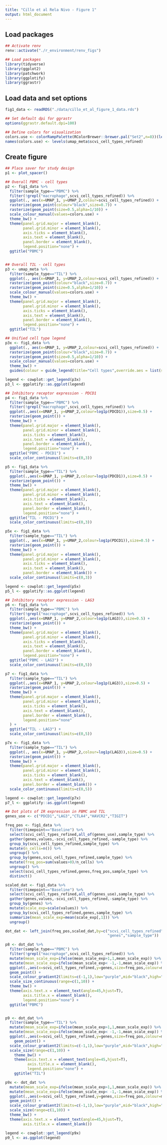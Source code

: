 ```yaml
---
title: "Cillo et al Rela Nivo - Figure 1"
output: html_document
---
```


## Load packages

```r
## Activate renv
renv::activate("./r_environment/renv_figs")

## Load packages
library(tidyverse)
library(ggplot2)
library(patchwork)
library(ggplotify)
library(ggrastr)

```

## Load data and set options 

```r

fig1_data <- readRDS("./data/cillo_et_al_figure_1_data.rds")

## Set default dpi for ggrastr
options(ggrastr.default.dpi=100)

## Define colors for visualization
colors.use <- colorRampPalette(RColorBrewer::brewer.pal("Set2",n=8))(length(unique(fig1_data$scvi_cell_types_refined)))
names(colors.use) <- levels(umap_meta$scvi_cell_types_refined)

```

## Create figure

```r

## Place saver for study design 
p1 <- plot_spacer()

## Overall PBMC - cell types
p2 <- fig1_data %>%
  filter(sample_type=="PBMC") %>%
  filter(!grepl("macrophage",scvi_cell_types_refined)) %>% 
  ggplot(., aes(x=UMAP_1, y=UMAP_2,colour=scvi_cell_types_refined)) +
  rasterize(geom_point(colour="black",size=0.7)) +
  rasterize(geom_point(size=0.5,alpha=1/10)) +
  scale_colour_manual(values=colors.use) +
  theme_bw() +
  theme(panel.grid.major = element_blank(),
        panel.grid.minor = element_blank(),
        axis.ticks = element_blank(),
        axis.text = element_blank(),
        panel.border = element_blank(),
        legend.position="none") +
  ggtitle("PBMC")


## Overall TIL - cell types 
p3 <- umap_meta %>%
  filter(sample_type=="TIL") %>%
  ggplot(., aes(x=UMAP_1, y=UMAP_2,colour=scvi_cell_types_refined)) +
  rasterize(geom_point(colour="black",size=0.7)) +
  rasterize(geom_point(size=0.5,alpha=1/10)) +
  scale_colour_manual(values=colors.use) +
  theme_bw() +
  theme(panel.grid.major = element_blank(),
        panel.grid.minor = element_blank(),
        axis.ticks = element_blank(),
        axis.text = element_blank(),
        panel.border = element_blank(),
        legend.position="none") +
  ggtitle("TIL")

## Unified cell type legend 
p3x <- fig1_data %>%
  ggplot(., aes(x=UMAP_1, y=UMAP_2,colour=scvi_cell_types_refined)) +
  rasterize(geom_point(colour="black",size=0.7)) +
  rasterize(geom_point(size=0.5,alpha=1/10)) +
  scale_colour_manual(values=colors.use) +
  theme_bw() +
  guides(colour = guide_legend(title="Cell types",override.aes = list(size=3,alpha=1)))

legend <- cowplot::get_legend(p3x)
p3_l <- ggplotify::as.ggplot(legend)

## Inhibitory receptor expression - PDCD1
p4 <- fig1_data %>%
  filter(sample_type=="PBMC") %>% 
  filter(!grepl("macrophage",scvi_cell_types_refined)) %>% 
  ggplot(.,aes(x=UMAP_1, y=UMAP_2,colour=log1p(PDCD1)),size=0.5) +
  rasterize(geom_point()) +
  theme_bw() +
  theme(panel.grid.major = element_blank(),
        panel.grid.minor = element_blank(),
        axis.ticks = element_blank(),
        axis.text = element_blank(),
        panel.border = element_blank(),
        legend.position="none") +
  ggtitle("PBMC - PDCD1") +
  scale_color_continuous(limits=c(0,3))

p5 <- fig1_data %>%
  filter(sample_type=="TIL") %>% 
  ggplot(.,aes(x=UMAP_1, y=UMAP_2,colour=log1p(PDCD1)),size=0.5) +
  rasterize(geom_point()) +
  theme_bw() +
  theme(panel.grid.major = element_blank(),
        panel.grid.minor = element_blank(),
        axis.ticks = element_blank(),
        axis.text = element_blank(),
        panel.border = element_blank(),
        legend.position="none") +
  ggtitle("TIL - PDCD1") +
  scale_color_continuous(limits=c(0,3))

p5x <- fig1_data %>%
  filter(sample_type=="TIL") %>% 
  ggplot(., aes(x=UMAP_1, y=UMAP_2,colour=log1p(PDCD1)),size=0.5) +
  rasterize(geom_point()) +
  theme_bw() +
  theme(panel.grid.major = element_blank(),
        panel.grid.minor = element_blank(),
        axis.ticks = element_blank(),
        axis.text = element_blank(),
        panel.border = element_blank()) +
  scale_color_continuous(limits=c(0,3))

legend <- cowplot::get_legend(p5x)
p5_l <- ggplotify::as.ggplot(legend)

## Inhibitory receptor expression - LAG3
p6 <- fig1_data %>%
  filter(sample_type=="PBMC") %>% 
  filter(!grepl("macrophage",scvi_cell_types_refined)) %>% 
  ggplot(.,aes(x=UMAP_1, y=UMAP_2,colour=log1p(LAG3)),size=0.5) +
  rasterize(geom_point()) +
  theme_bw() +
  theme(panel.grid.major = element_blank(),
        panel.grid.minor = element_blank(),
        axis.ticks = element_blank(),
        axis.text = element_blank(),
        panel.border = element_blank(),
        legend.position="none") +
  ggtitle("PBMC - LAG3") +
  scale_color_continuous(limits=c(0,5))

p7 <- fig1_data %>%
  filter(sample_type=="TIL") %>% 
  ggplot(.,aes(x=UMAP_1, y=UMAP_2,colour=log1p(LAG3)),size=0.5) +
  rasterize(geom_point()) +
  theme_bw() +
  theme(panel.grid.major = element_blank(),
        panel.grid.minor = element_blank(),
        axis.ticks = element_blank(),
        axis.text = element_blank(),
        panel.border = element_blank(),
        legend.position="none"
  ) +
  ggtitle("TIL - LAG3") +
  scale_color_continuous(limits=c(0,5))

p7x <- fig1_data %>%
  filter(sample_type=="TIL") %>% 
  ggplot(., aes(x=UMAP_1, y=UMAP_2,colour=log1p(LAG3)),size=0.5) +
  rasterize(geom_point()) +
  theme_bw() +
  theme(panel.grid.major = element_blank(),
        panel.grid.minor = element_blank(),
        axis.ticks = element_blank(),
        axis.text = element_blank(),
        panel.border = element_blank()) +
  scale_color_continuous(limits=c(0,5))

legend <- cowplot::get_legend(p7x)
p7_l <- ggplotify::as.ggplot(legend)

## Dot plots of IR expression in PBMC and TIL 
genes_use <- c("PDCD1","LAG3","CTLA4","HAVCR2","TIGIT")

freq_pos <- fig1_data %>%
  filter(timepoint=="Baseline") %>%
  select(scvi_cell_types_refined,all_of(genes_use),sample_type) %>%
  gather(genes,values,-scvi_cell_types_refined,-sample_type) %>%
  group_by(scvi_cell_types_refined,sample_type) %>%
  mutate(n_cells=n()) %>%
  ungroup() %>%
  group_by(genes,scvi_cell_types_refined,sample_type) %>%
  mutate(freq_pos=sum(values>0)/n_cells) %>%
  ungroup() %>%
  select(scvi_cell_types_refined,genes,freq_pos,sample_type) %>%
  distinct()

scaled_dat <- fig1_data %>%
  filter(timepoint=="Baseline") %>%
  select(scvi_cell_types_refined,all_of(genes_use),sample_type) %>%
  gather(genes,values,-scvi_cell_types_refined,-sample_type) %>%
  group_by(genes) %>%
  mutate(scale_exp=scale(values)) %>%
  group_by(scvi_cell_types_refined,genes,sample_type) %>%
  summarize(mean_scale_exp=mean(scale_exp[,1])) %>%
  ungroup() 

dot_dat <- left_join(freq_pos,scaled_dat,by=c("scvi_cell_types_refined",
                                              "genes","sample_type"))

p8 <- dot_dat %>% 
  filter(sample_type=="PBMC") %>%
  filter(!grepl("macrophage",scvi_cell_types_refined)) %>% 
  mutate(mean_scale_exp=ifelse(mean_scale_exp>1,1,mean_scale_exp)) %>%
  mutate(mean_scale_exp=ifelse(mean_scale_exp< -1,-1,mean_scale_exp)) %>%
  ggplot(.,aes(x=scvi_cell_types_refined,y=genes,size=freq_pos,colour=mean_scale_exp)) +
  geom_point() +
  scale_colour_gradient2(limits=c(-1,1),low="purple",mid="black",high="yellow") +
  scale_size_continuous(range=c(1,10)) +
  theme_bw() +
  theme(axis.text.x = element_text(angle=45,hjust=T),
        axis.title.x = element_blank(),
        legend.position="none") +
  ggtitle("PBMC")


p9 <- dot_dat %>%
  filter(sample_type=="TIL") %>%
  mutate(mean_scale_exp=ifelse(mean_scale_exp>1,1,mean_scale_exp)) %>%
  mutate(mean_scale_exp=ifelse(mean_scale_exp< -1,-1,mean_scale_exp)) %>%
  ggplot(.,aes(x=scvi_cell_types_refined,y=genes,size=freq_pos,colour=mean_scale_exp)) +
    geom_point() +
  scale_colour_gradient2(limits=c(-1,1),low="purple",mid="black",high="yellow") +
  scale_size(range=c(1,10)) +
    theme_bw() +
    theme(axis.text.x = element_text(angle=45,hjust=T),
          axis.title.x = element_blank(),
          legend.position="none") +
    ggtitle("TIL")

p9x <- dot_dat %>% 
  mutate(mean_scale_exp=ifelse(mean_scale_exp>1,1,mean_scale_exp)) %>%
  mutate(mean_scale_exp=ifelse(mean_scale_exp< -1,-1,mean_scale_exp)) %>%
  ggplot(.,aes(x=scvi_cell_types_refined,y=genes,size=freq_pos,colour=mean_scale_exp)) +
  geom_point() +
  scale_colour_gradient2(limits=c(-1,1),low="purple",mid="black",high="yellow") +
  scale_size(range=c(1,10)) +
  theme_bw() +
  theme(axis.text.x = element_text(angle=45,hjust=T),
        axis.title.x = element_blank())

legend <- cowplot::get_legend(p9x)
p9_l <- as.ggplot(legend)

```
